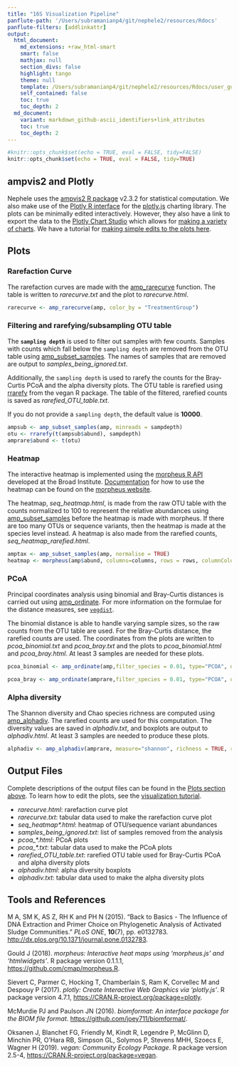```yaml
---
title: "16S Visualization Pipeline"
panflute-path: '/Users/subramanianp4/git/nephele2/resources/Rdocs'
panflute-filters: [addlinkattr]
output:
  html_document:
    md_extensions: +raw_html-smart
    smart: false  
    mathjax: null
    section_divs: false
    highlight: tango
    theme: null
    template: /Users/subramanianp4/git/nephele2/resources/Rdocs/user_guide_template.html
    self_contained: false 
    toc: true
    toc_depth: 2
  md_document:
    variant: markdown_github-ascii_identifiers+link_attributes
    toc: true
    toc_depth: 2
---
```


```r
#knitr::opts_chunk$set(echo = TRUE, eval = FALSE, tidy=FALSE)
knitr::opts_chunk$set(echo = TRUE, eval = FALSE, tidy=TRUE)
```

## ampvis2 and Plotly
Nephele uses the [ampvis2 R package](https://madsalbertsen.github.io/ampvis2/) v2.3.2 for statistical computation.  We also make use of the [Plotly R interface](https://plot.ly/r/) for the [plotly.js](https://plot.ly) charting library.  The plots can be minimally edited interactively.  However, they also have a link to export the data to the [Plotly Chart Studio](https://plot.ly/online-chart-maker/) which allows for [making a variety of charts](https://help.plot.ly/tutorials/).  We have a tutorial for <a href="{{ url_for('show_tutorials') }}">making simple edits to the plots here</a>.

## Plots
### Rarefaction Curve
The rarefaction curves are made with the [amp_rarecurve](https://madsalbertsen.github.io/ampvis2/reference/amp_rarecurve.html) function.  The table is written to *rarecurve.txt* and the plot to *rarecurve.html*.
```r
rarecurve <- amp_rarecurve(amp, color_by = "TreatmentGroup")
```

### Filtering and rarefying/subsampling OTU table
The **`sampling depth`** is used to filter out samples with few counts.  Samples with counts which fall below the `sampling depth` are removed from the OTU table using [amp_subset_samples](https://madsalbertsen.github.io/ampvis2/reference/amp_subset_samples.html).  The names of samples that are removed are output to *samples_being_ignored.txt*. 

Additionally, the `sampling depth` is used to rarefy the counts for the Bray-Curtis PCoA and the alpha diversity plots.  The OTU table is rarefied using [rrarefy](https://www.rdocumentation.org/packages/vegan/versions/2.4-2/topics/rarefy) from the vegan R package.  The table of the filtered, rarefied counts is saved as *rarefied_OTU_table.txt*.  

If you do not provide a `sampling depth`, the default value is **10000**.
```r
ampsub <- amp_subset_samples(amp, minreads = sampdepth)
otu <- rrarefy(t(ampsub$abund), sampdepth)
amprare$abund <- t(otu)
```


### Heatmap
The interactive heatmap is implemented using the [morpheus R API](https://github.com/cmap/morpheus.R) developed at the Broad Institute.  [Documentation](https://software.broadinstitute.org/morpheus/documentation.html) for how to use the heatmap can be found on the [morpheus website](https://software.broadinstitute.org/morpheus/).

The heatmap, *seq_heatmap.html*, is made from the raw OTU table with the counts normalized to 100 to represent the relative abundances using  [amp_subset_samples](https://madsalbertsen.github.io/ampvis2/reference/amp_subset_samples.html) before the heatmap is made with morpheus.  If there are too many OTUs or sequence variants, then the heatmap is made at the species level instead.  A heatmap is also made from the rarefied counts, *seq_heatmap_rarefied.html*.
```r
amptax <- amp_subset_samples(amp, normalise = TRUE)
heatmap <- morpheus(amp$abund, columns=columns, rows = rows, columnColorModel = list(type=as.list(colors)), colorScheme = list(scalingMode="fixed", stepped=FALSE), columnAnnotations = amptax$metadata, rowAnnotations = amptax$tax)
```


### PCoA
Principal coordinates analysis using binomial and Bray-Curtis distances is carried out using [amp_ordinate](https://madsalbertsen.github.io/ampvis2/reference/amp_ordinate.html).  For more information on the formulae for the distance measures, see [`vegdist`](https://www.rdocumentation.org/packages/vegan/versions/2.4-2/topics/vegdist).

The binomial distance is able to handle varying sample sizes, so the raw counts from the OTU table are used.  For the Bray-Curtis distance, the rarefied counts are used. The coordinates from the plots are written to *pcoa_binomial.txt* and *pcoa_bray.txt* and the plots to *pcoa_binomial.html* and *pcoa_bray.html*.  At least 3 samples are needed for these plots.
```r

pcoa_binomial <- amp_ordinate(amp,filter_species = 0.01, type="PCOA", distmeasure = "binomial", sample_color_by = "TreatmentGroup", detailed_output = TRUE, transform="none")

pcoa_bray <- amp_ordinate(amprare,filter_species = 0.01, type="PCOA", distmeasure = "bray", sample_color_by = "TreatmentGroup", detailed_output = TRUE, transform="none")
```

### Alpha diversity
The Shannon diversity and Chao species richness are computed using [amp_alphadiv](https://madsalbertsen.github.io/ampvis2/reference/amp_alphadiv.html). The rarefied counts are used for this computation.  The diversity values are saved in *alphadiv.txt*, and boxplots are output to *alphadiv.html*.  At least 3 samples are needed to produce these plots.

```r
alphadiv <- amp_alphadiv(amprare, measure="shannon", richness = TRUE, rarefy = sampdepth)
```

## Output Files
Complete descriptions of the output files can be found in the [Plots section above](#plots).  To learn how to edit the plots, see the <a href="{{ url_for('show_tutorials') }}">visualization tutorial</a>.

- *rarecurve.html*: rarefaction curve plot
- *rarecurve.txt*: tabular data used to make the rarefaction curve plot
- *seq_heatmap\*.html*: heatmap of OTU/sequence variant abundances
- *samples_being_ignored.txt*: list of samples removed from the analysis
- *pcoa_\*.html*: PCoA plots
- *pcoa_\*.txt*: tabular data used to make the PCoA plots
- *rarefied_OTU_table.txt*: rarefied OTU table used for Bray-Curtis PCoA and alpha diversity plots
- *alphadiv.html*: alpha diversity boxplots
- *alphadiv.txt*: tabular data used to make the alpha diversity plots


## Tools and References
<p>M A, SM K, AS Z, RH K and PH N (2015). "Back to Basics - The Influence of DNA Extraction and Primer Choice on Phylogenetic Analysis of Activated Sludge Communities." <em>PLoS ONE</em>, <b>10</b>(7), pp. e0132783. <a href="http://dx.plos.org/10.1371/journal.pone.0132783" target="_blank" rel="noopener noreferrer">http://dx.plos.org/10.1371/journal.pone.0132783</a>.</p>
<p>Gould J (2018). <em>morpheus: Interactive heat maps using 'morpheus.js' and 'htmlwidgets'</em>. R package version 0.1.1.1, <a href="https://github.com/cmap/morpheus.R" target="_blank" rel="noopener noreferrer">https://github.com/cmap/morpheus.R</a>.</p>
<p>Sievert C, Parmer C, Hocking T, Chamberlain S, Ram K, Corvellec M and Despouy P (2017). <em>plotly: Create Interactive Web Graphics via 'plotly.js'</em>. R package version 4.7.1, <a href="https://CRAN.R-project.org/package=plotly" target="_blank" rel="noopener noreferrer">https://CRAN.R-project.org/package=plotly</a>.</p>
<p>McMurdie PJ and Paulson JN (2016). <em>biomformat: An interface package for the BIOM file format</em>. <a href="https://github.com/joey711/biomformat/" target="_blank" rel="noopener noreferrer">https://github.com/joey711/biomformat/</a>.</p>
<p>Oksanen J, Blanchet FG, Friendly M, Kindt R, Legendre P, McGlinn D, Minchin PR, O'Hara RB, Simpson GL, Solymos P, Stevens MHH, Szoecs E, Wagner H (2019).  <em>vegan: Community Ecology Package</em>.
R package version 2.5-4, <a href="https://CRAN.R-project.org/package=vegan" target="_blank" rel="noopener noreferrer">https://CRAN.R-project.org/package=vegan</a>.</p>
